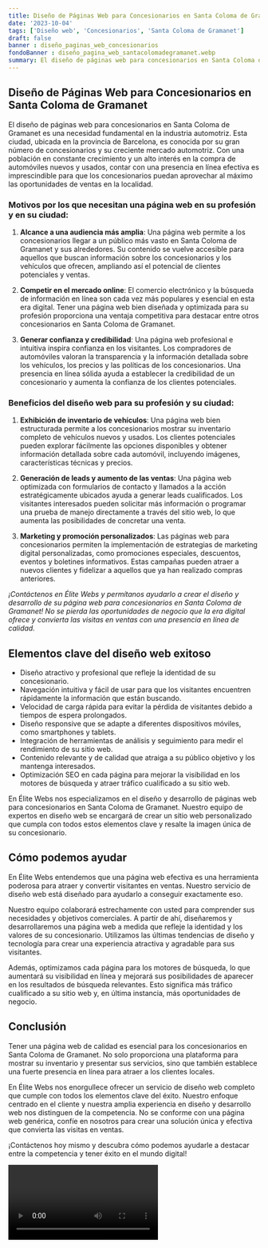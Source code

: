 ```yaml
---
title: Diseño de Páginas Web para Concesionarios en Santa Coloma de Gramanet
date: '2023-10-04'
tags: ['Diseño web', 'Concesionarios', 'Santa Coloma de Gramanet']
draft: false
banner : diseño_paginas_web_concesionarios
fondoBanner : diseño_pagina_web_santacolomadegramanet.webp
summary: El diseño de páginas web para concesionarios en Santa Coloma de Gramanet es una necesidad fundamental en la industria automotriz. Esta ciudad, ubicada en la provincia de Barcelona, ​​es conocida por su gran número de concesionarios y su creciente mercado automotriz. Con una población en constante crecimiento y un alto interés en la compra de automóviles nuevos y usados, contar con una presencia en línea efectiva es imprescindible para que los concesionarios puedan aprovechar al máximo las oportunidades de ventas en la localidad.
---
```


## Diseño de Páginas Web para Concesionarios en Santa Coloma de Gramanet

El diseño de páginas web para concesionarios en Santa Coloma de Gramanet es una necesidad fundamental en la industria automotriz. Esta ciudad, ubicada en la provincia de Barcelona, ​​es conocida por su gran número de concesionarios y su creciente mercado automotriz. Con una población en constante crecimiento y un alto interés en la compra de automóviles nuevos y usados, contar con una presencia en línea efectiva es imprescindible para que los concesionarios puedan aprovechar al máximo las oportunidades de ventas en la localidad.

### Motivos por los que necesitan una página web en su profesión y en su ciudad:

1. **Alcance a una audiencia más amplia**: Una página web permite a los concesionarios llegar a un público más vasto en Santa Coloma de Gramanet y sus alrededores. Su contenido se vuelve accesible para aquellos que buscan información sobre los concesionarios y los vehículos que ofrecen, ampliando así el potencial de clientes potenciales y ventas.

2. **Competir en el mercado online**: El comercio electrónico y la búsqueda de información en línea son cada vez más populares y esencial en esta era digital. Tener una página web bien diseñada y optimizada para su profesión proporciona una ventaja competitiva para destacar entre otros concesionarios en Santa Coloma de Gramanet.

3. **Generar confianza y credibilidad**: Una página web profesional e intuitiva inspira confianza en los visitantes. Los compradores de automóviles valoran la transparencia y la información detallada sobre los vehículos, los precios y las políticas de los concesionarios. Una presencia en línea sólida ayuda a establecer la credibilidad de un concesionario y aumenta la confianza de los clientes potenciales.

### Beneficios del diseño web para su profesión y su ciudad:

1. **Exhibición de inventario de vehículos**: Una página web bien estructurada permite a los concesionarios mostrar su inventario completo de vehículos nuevos y usados. Los clientes potenciales pueden explorar fácilmente las opciones disponibles y obtener información detallada sobre cada automóvil, incluyendo imágenes, características técnicas y precios.

2. **Generación de leads y aumento de las ventas**: Una página web optimizada con formularios de contacto y llamados a la acción estratégicamente ubicados ayuda a generar leads cualificados. Los visitantes interesados pueden solicitar más información o programar una prueba de manejo directamente a través del sitio web, lo que aumenta las posibilidades de concretar una venta.

3. **Marketing y promoción personalizados**: Las páginas web para concesionarios permiten la implementación de estrategias de marketing digital personalizadas, como promociones especiales, descuentos, eventos y boletines informativos. Estas campañas pueden atraer a nuevos clientes y fidelizar a aquellos que ya han realizado compras anteriores.

*¡Contáctenos en Élite Webs y permítanos ayudarlo a crear el diseño y desarrollo de su página web para concesionarios en Santa Coloma de Gramanet! No se pierda las oportunidades de negocio que la era digital ofrece y convierta las visitas en ventas con una presencia en línea de calidad.*

<GifSeo />

<Cta />

## Elementos clave del diseño web exitoso

- Diseño atractivo y profesional que refleje la identidad de su concesionario.
- Navegación intuitiva y fácil de usar para que los visitantes encuentren rápidamente la información que están buscando.
- Velocidad de carga rápida para evitar la pérdida de visitantes debido a tiempos de espera prolongados.
- Diseño responsive que se adapte a diferentes dispositivos móviles, como smartphones y tablets.
- Integración de herramientas de análisis y seguimiento para medir el rendimiento de su sitio web.
- Contenido relevante y de calidad que atraiga a su público objetivo y los mantenga interesados.
- Optimización SEO en cada página para mejorar la visibilidad en los motores de búsqueda y atraer tráfico cualificado a su sitio web.

En Élite Webs nos especializamos en el diseño y desarrollo de páginas web para concesionarios en Santa Coloma de Gramanet. Nuestro equipo de expertos en diseño web se encargará de crear un sitio web personalizado que cumpla con todos estos elementos clave y resalte la imagen única de su concesionario.

## Cómo podemos ayudar

En Élite Webs entendemos que una página web efectiva es una herramienta poderosa para atraer y convertir visitantes en ventas. Nuestro servicio de diseño web está diseñado para ayudarlo a conseguir exactamente eso.

Nuestro equipo colaborará estrechamente con usted para comprender sus necesidades y objetivos comerciales. A partir de ahí, diseñaremos y desarrollaremos una página web a medida que refleje la identidad y los valores de su concesionario. Utilizamos las últimas tendencias de diseño y tecnología para crear una experiencia atractiva y agradable para sus visitantes.

Además, optimizamos cada página para los motores de búsqueda, lo que aumentará su visibilidad en línea y mejorará sus posibilidades de aparecer en los resultados de búsqueda relevantes. Esto significa más tráfico cualificado a su sitio web y, en última instancia, más oportunidades de negocio.

## Conclusión

Tener una página web de calidad es esencial para los concesionarios en Santa Coloma de Gramanet. No solo proporciona una plataforma para mostrar su inventario y presentar sus servicios, sino que también establece una fuerte presencia en línea para atraer a los clientes locales.

En Élite Webs nos enorgullece ofrecer un servicio de diseño web completo que cumple con todos los elementos clave del éxito. Nuestro enfoque centrado en el cliente y nuestra amplia experiencia en diseño y desarrollo web nos distinguen de la competencia. No se conforme con una página web genérica, confíe en nosotros para crear una solución única y efectiva que convierta las visitas en ventas.

¡Contáctenos hoy mismo y descubra cómo podemos ayudarle a destacar entre la competencia y tener éxito en el mundo digital!

<Video />

<CtaBot job='Concesionarios' city='Santa Coloma de Gramanet'/>

<Gmaps query='Santa Coloma de Gramanet+españa+maps' />